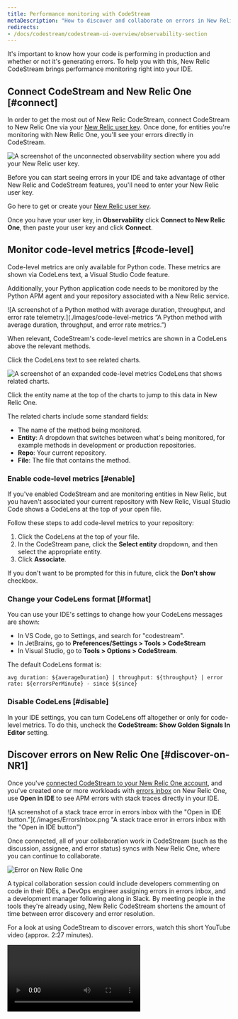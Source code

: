 ```yaml
---
title: Performance monitoring with CodeStream
metaDescription: "How to discover and collaborate on errors in New Relic CodeStream."
redirects:
- /docs/codestream/codestream-ui-overview/observability-section
---
```


It's important to know how your code is performing in production and whether or not it's generating errors. To help you with this, New Relic CodeStream brings performance monitoring right into your IDE.

## Connect CodeStream and New Relic One [#connect]

In order to get the most out of New Relic CodeStream, connect CodeStream to New Relic One via your [New Relic user key](/docs/apis/intro-apis/new-relic-api-keys/#user-api-key). Once done, for entities you're monitoring with New Relic One, you'll see your errors directly in CodeStream. 

![A screenshot of the unconnected observability section where you add your New Relic user key.](./images/ObservabilitySection-connect1.png "The unconnected observability section where you add your New Relic user key.")

<figcaption>Before you can start seeing errors in your IDE and take advantage of other New Relic and CodeStream features, you'll need to enter your New Relic user key.</figcaption>

Go here to get or create your [New Relic user key](https://one.newrelic.com/launcher/api-keys-ui.api-keys-launcher).

Once you have your user key, in **Observability** click **Connect to New Relic One**, then paste your user key and click **Connect**.

## Monitor code-level metrics [#code-level]

<Callout variant="caution">
Code-level metrics are only available for Python code. These metrics are shown via CodeLens text, a Visual Studio Code feature.

Additionally, your Python application code needs to be monitored by the Python APM agent and your repository associated with a New Relic service.
</Callout>

![A screenshot of a Python method with average duration, throughput, and error rate telemetry.](./images/code-level-metrics “A Python method with average duration, throughput, and error rate metrics.”)

<figcaption>When relevant, CodeStream's code-level metrics are shown in a CodeLens above the relevant methods.</figcaption>

Click the CodeLens text to see related charts.

![A screenshot of an expanded code-level metrics CodeLens that shows related charts.](./images/code-level-charts "An expanded code-level metrics CodeLens that shows related charts.")

<figcaption>Click the entity name at the top of the charts to jump to this data in New Relic One.</figcaption>

The related charts include some standard fields:

* The name of the method being monitored. 
* **Entity**: A dropdown that switches between what's being monitored, for example methods in development or production repositories. 
* **Repo**: Your current repository.
* **File**: The file that contains the method.

### Enable code-level metrics [#enable]

If you've enabled CodeStream and are monitoring entities in New Relic, but you haven't associated your current repository with New Relic, Visual Studio Code shows a CodeLens at the top of your open file.

Follow these steps to add code-level metrics to your repository:

1. Click the CodeLens at the top of your file.
2. In the CodeStream pane, click the **Select entity** dropdown, and then select the appropriate entity.
3. Click **Associate**.

If you don't want to be prompted for this in future, click the **Don't show** checkbox.

### Change your CodeLens format  [#format]

You can use your IDE's settings to change how your CodeLens messages are shown: 

* In VS Code, go to Settings, and search for "codestream".
* In JetBrains, go to **Preferences/Settings > Tools > CodeStream**
* In Visual Studio, go to **Tools > Options > CodeStream**.

The default CodeLens format is:

```
avg duration: ${averageDuration} | throughput: ${throughput} | error rate: ${errorsPerMinute} - since ${since}
```

### Disable CodeLens [#disable]

In your IDE settings, you can turn CodeLens off altogether or only for code-level metrics. To do this, uncheck the **CodeStream: Show Golden Signals In Editor** setting.


## Discover errors on New Relic One [#discover-on-NR1]

Once you've [connected CodeStream to your New Relic One account](/docs/codestream/start-here/codestream-new-relic), and you've created one or more workloads with [errors inbox](/docs/errors-inbox/errors-inbox/) on New Relic One, use **Open in IDE** to see APM errors with stack traces directly in your IDE.

![A screenshot of a stack trace error in errors inbox with the "Open in IDE button."](./images/ErrorsInbox.png "A stack trace error in errors inbox with the "Open in IDE button")

Once connected, all of your collaboration work in CodeStream (such as the discussion, assignee, and error status) syncs with New Relic One, where you can continue to collaborate. 

![Error on New Relic One](./images/ErrorOnNR1.png)

A typical collaboration session could include  developers commenting on code in their IDEs, a DevOps engineer assigning errors in errors inbox, and a development manager following along in Slack. By meeting people in the tools they're already using, New Relic CodeStream shortens the amount of time between error discovery and error resolution.

For a look at using CodeStream to discover errors, watch this short YouTube video (approx. 2:27 minutes).

<Video id="LfH7p76Cvro" type="youtube" />

## Discover errors via CodeStream [#discover-via-CS]

In addition to errors inbox, discover errors in your IDE in the CodeStream observability section. See recent errors in your repos, and any specific errors assigned to you.

![A screenshot of the observability section showing recent errors and errors assigned to you.](./images/ObservabilitySection-connected1.png "The observability section shows recent errors and errors assigned to you.")

<figcaption>Once you've connected New Relic to CodeStream, you'll see observed errors directly in CodeStream.</figcaption>

These sections help you and your team manage and see your errors in different ways:

* **Errors assigned to me**: If an error has been assigned to you, you'll see it here.
* **Recent errors in**: Each repository you have open in your IDE will have its own grouping of errors. If your repository URL is mapped to more than one entity you're observing in New Relic, a dropdown lets you filter by entity.
* **Select entity from New Relic**: Use this to connect a repository in your IDE with an entity you're observing with New Relic.

<Callout variant="tip">
If your project isn't monitored by New Relic, you can use CodeStream to get that started.

In the CodeStream extension, in the **Observability** section, click the gear icon, and then click **Instrument my App**. Follow the instructions to instrument your code.
</Callout>

### Error details [#error-details]

No matter how you've arrived at an error in your IDE, CodeStream presents all of the error's details, including the stack trace, and you can collaborate with your teammates to resolve the error.

![An animated image that shows someone commenting on a line of code associated with an error.](./images/Observability-VSC.gif "Someone commenting on a line of code associated with an error.")

<figcaption>Navigate the stack trace to investigate the issue.</figcaption>

Click any frame in the stack trace to jump straight to the corresponding file and line number in your IDE. As you navigate the stack trace, if you come across code that seems like the source of your problem, select it and click the comment icon to start collaborating.

## Collaborate with CodeStream [#collaborate]

With CodeStream open, once you've identified the problematic code, select it in your editor and click the comment icon that appears next to it in the CodeStream pane. CodeStream automatically mentions the most recent person to touch the code related to the error, making it easy for you to bring the right people into the discussion.

![A screenshot of a comment with the most recent code contributor automatically added.](./images/ErrorAutoMention.png "A comment with the most recent code contributor automatically added.")

<figcaption>Select code in your editor to add a comment.</figcaption>

* Once you've identified the problem you can assign the error, either to an existing teammate on CodeStream or to a person suggested based on the repository's Git commit history. 
* You can update the error status from unresolved to resolved or ignored.

### Use build SHAs or release tags with CodeStream [#sha]

You may see this warning if there's no git reference, either a build SHA or release tag, associated with a specific error. CodeStream uses the git reference to match the specific stack trace error with the version of the code running in the environment that triggered the error.

![A screenshot of the git reference not configured warning message.](./images/BuildSHANotConfigured.png "The git reference not configured warning message.")

<figcaption>The git reference not configured warning message reads: Assocaite a build SHA or release tag with your errors so that CodeStream can help make sure you're looking at the right version of the code.</figcaption>

To configure a git reference [set the environment variables for your APM agent](/docs/codestream/start-here/codestream-new-relic/#buildsha).

Even without the git reference configured, you can still investigate the error, but you may not be looking at the version of the code that caused it.

![A screenshot of the git reference not found warning message.](./images/BuildSHANotFound.png "The git reference not found warning message.")

<figcaption>The git reference not found warning message reads: Your version of the code doesn't match the environment that triggered the error. Fetch the following reference to better investigate the error.</figcaption>

If you do have git references configured, but the version of the code you're on locally doesn't contain that reference, CodeStream will let you know so that you can more effectively investigate and resolve the error.

CodeStream will also let you know if the error doesn't have a stack trace associated with it. This happens with older errors when the stack trace has aged out on New Relic One.

### Other collaboration tools [#other-tools]

In an error discussion, use the `...` **More actions** dropdown to share the discussion on Slack or Microsoft Teams.

## Associate your repository [#repo]

All of the repositories you currently have open in your IDE are listed in the **select a repo** dropdown. If there's no repository associated with CodeStream when you click **Open in IDE** on an error, CodeStream prompts you to do so.

If you don't see the repository you want listed, open it in your IDE and it will automatically get added to the list. If you're working with a fork, make sure you select the upstream remote.

To avoid having to do this manual association every time you open an error, you can [make these associations via your APM agent's environment variables](/docs/codestream/start-here/codestream-new-relic/#repo-url).
